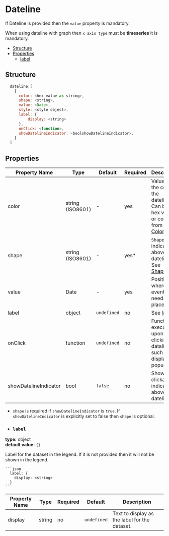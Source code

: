 # Dateline

If Dateline is provided then the `value` property is mandatory.

When using dateline with graph then `x axis type` must be **timeseries** it is mandatory.

-   [Structure](#structure)
-   [Properties](#properties)
    -   [label](#label)


## Structure

  ```js
    dateline:[
      {
        color: <hex value as string>,
        shape: <string>,
        value: <Date>,
        style: <style object>,
        label: {
            display: <string>
        },
        onClick: <function>,
        showDatelineIndicator: <boolshowDatelineIndicator>,
      }
    ]
  ```


## Properties 

| Property Name         | Type             | Default     | Required | Description                                                                                 |
|-----------------------|------------------|-------------|----------|---------------------------------------------------------------------------------------------|
| color                 | string (ISO8601) | -           | yes      | Value for the color of the dateline. Can be a hex value or constant from [Colors](#colors). |
| shape                 | string (ISO8601) | -           | yes*     | `Shape` of the indicator above dateline. See [Shapes](./Shapes).                            |
| value                 | Date             | -           | yes      | Position where eventline needs to be placed.                                                |
| label                 | object           | `undefined` | no       | See [label](#label).                                                                        |
| onClick               | function         | `undefined` | no       | Function to execute upon clicking the dataline, such as to display a popup.                 |
| showDatelineIndicator | bool             | `false`     | no       | Shows a clickable indicator above dateline.                                                 |

* `shape` is required if `showDatelineIndicator` is `true`. 
If `showDatelineIndicator` is explicitly set to false then `shape` is optional.


- ### `label`
**type:** object  
**default value:** `{}`

  Label for the dataset in the legend. If it is not provided then it will not be shown in the legend. 

    ```json
      label: {
        display: <string>
      }
    ```

  | Property Name | Type   | Required | Default     | Description                                   |
  |---------------|--------|----------|-------------|-----------------------------------------------|
  | display       | string | no       | `undefined` | Text to display as the label for the dataset. |
